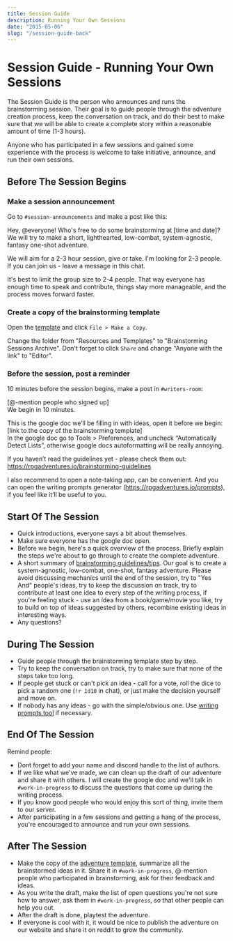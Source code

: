 ```yaml
---
title: Session Guide
description: Running Your Own Sessions
date: "2015-05-06"
slug: "/session-guide-back"
---
```


# Session Guide - Running Your Own Sessions
The Session Guide is the person who announces and runs the brainstorming session. Their goal is to guide people through the adventure creation process, keep the conversation on track, and do their best to make sure that we will be able to create a complete story within a reasonable amount of time (1-3 hours).

Anyone who has participated in a few sessions and gained some experience with the process is welcome to take initiative, announce, and run their own sessions.

## Before The Session Begins

### Make a session announcement
Go to `#session-announcements` and make a post like this:

> 
Hey, @everyone! Who's free to do some brainstorming at [time and date]?  
We will try to make a short, lighthearted, low-combat, system-agnostic, fantasy one-shot adventure.
>
We will aim for a 2-3 hour session, give or take. I'm looking for 2-3 people.  
If you can join us - leave a message in this chat.  

It's best to limit the group size to 2-4 people. That way everyone has enough time to speak and contribute, things stay more manageable, and the process moves forward faster.

### Create a copy of the brainstorming template
Open the [template](https://docs.google.com/document/d/1S0KMVB6qyc_MKvXt2SS4-Zn5seT31QfXjYD1Gb9htzM/) and click `File > Make a Copy`.

Change the folder from "Resources and Templates" to "Brainstorming Sessions Archive". Don't forget to click `Share` and change "Anyone with the link" to "Editor".

### Before the session, post a reminder
10 minutes before the session begins, make a post in `#writers-room`:
> 
[@-mention people who signed up]  
We begin in 10 minutes.
>
This is the google doc we’ll be filling in with ideas, open it before we begin:  
[link to the copy of the brainstorming template]  
In the google doc go to Tools > Preferences, and uncheck “Automatically Detect Lists”, otherwise google docs autoformatting will be really annoying.
>
If you haven’t read the guidelines yet - please check them out:  
https://rpgadventures.io/brainstorming-guidelines
>
I also recommend to open a note-taking app, can be convenient. And you can open the writing prompts generator (https://rpgadventures.io/prompts), if you feel like it’ll be useful to you.



## Start Of The Session
- Quick introductions, everyone says a bit about themselves.
- Make sure everyone has the google doc open.
- Before we begin, here's a quick overview of the process. Briefly explain the steps we're about to go through to create the complete adventure. 
- A short summary of [brainstorming guidelines/tips](https://rpgadventures.io/writers-room). Our goal is to create a system-agnostic, low-combat, one-shot, fantasy adventure. Please avoid discussing mechanics until the end of the session, try to "Yes And" people's ideas, try to keep the discussion on track, try to contribute at least one idea to every step of the writing process, if you're feeling stuck - use an idea from a book/game/movie you like, try to build on top of ideas suggested by others, recombine existing ideas in interesting ways. 
- Any questions?

## During The Session
- Guide people through the brainstorming template step by step.
- Try to keep the conversation on track, try to make sure that none of the steps take too long.
- If people get stuck or can't pick an idea - call for a vote, roll the dice to pick a random one (`!r 1d10` in chat), or just make the decision yourself and move on.
- If nobody has any ideas - go with the simple/obvious one. Use [writing prompts tool](https://rpgadventures.io/prompts) if necessary.

## End Of The Session
Remind people:

- Dont forget to add your name and discord handle to the list of authors.
- If we like what we've made, we can clean up the draft of our adventure and share it with others. I will create the google doc and we'll talk in `#work-in-progress` to discuss the questions that come up during the writing process.
- If you know good people who would enjoy this sort of thing, invite them to our server.
- After participating in a few sessions and getting a hang of the process, you're encouraged to announce and run your own sessions.

## After The Session
- Make the copy of the [adventure template](https://docs.google.com/document/d/15s0bm3G3AnOVxayBSZ8X1RbazSWdB-HXPSFTTCQVWxY/), summarize all the brainstormed ideas in it. Share it in `#work-in-progress`, @-mention people who participated in brainstorming, ask for their feedback and ideas.
- As you write the draft, make the list of open questions you're not sure how to answer, ask them in `#work-in-progress`, so that other people can help you out.
- After the draft is done, playtest the adventure.
- If everyone is cool with it, it would be nice to publish the adventure on our website and share it on reddit to grow the community.
